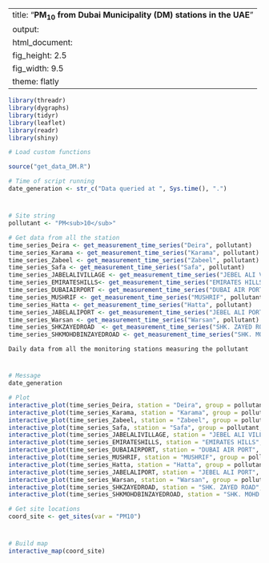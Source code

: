 
---
title: "**PM<sub>10</sub> from Dubai Municipality (DM) stations in the UAE**"
output:
  html_document:
    fig_height: 2.5
    fig_width: 9.5
    theme: flatly
---

```{r set_up, message = FALSE, echo = FALSE, warning = FALSE}
library(threadr)
library(dygraphs)
library(tidyr)
library(leaflet)
library(readr)
library(shiny)

# Load custom functions

source("get_data_DM.R")

# Time of script running
date_generation <- str_c("Data queried at ", Sys.time(), ".")
```
# 

## 
```{r import_data, message = FALSE, echo = FALSE, results = "hide", cache = TRUE, warning = FALSE}

# Site string
pollutant <- "PM<sub>10</sub>"

# Get data from all the station
time_series_Deira <- get_measurement_time_series("Deira", pollutant)
time_series_Karama <- get_measurement_time_series("Karama", pollutant)
time_series_Zabeel <- get_measurement_time_series("Zabeel", pollutant)
time_series_Safa <- get_measurement_time_series("Safa", pollutant)
time_series_JABELALIVILLAGE <- get_measurement_time_series("JEBEL ALI VILLAGE", pollutant)
time_series_EMIRATESHILLS<- get_measurement_time_series("EMIRATES HILLS", pollutant)
time_series_DUBAIAIRPORT <- get_measurement_time_series("DUBAI AIR PORT", pollutant)
time_series_MUSHRIF <- get_measurement_time_series("MUSHRIF", pollutant)
time_series_Hatta <- get_measurement_time_series("Hatta", pollutant)
time_series_JABELALIPORT <- get_measurement_time_series("JEBEL ALI PORT", pollutant)
time_series_Warsan <- get_measurement_time_series("Warsan", pollutant)
time_series_SHKZAYEDROAD  <- get_measurement_time_series("SHK. ZAYED ROAD", pollutant)
time_series_SHKMOHDBINZAYEDROAD <- get_measurement_time_series("SHK. MOHD. BIN ZAYED ROAD", pollutant)

```

 `Daily data from all the monitoring stations measuring the pollutant`
 
# 

## 

```{r plot_NCMS_PM10, echo = FALSE, cache = TRUE}
# Message
date_generation

# Plot
interactive_plot(time_series_Deira, station = "Deira", group = pollutant, pollu= "PM10")
interactive_plot(time_series_Karama, station = "Karama", group = pollutant, pollu= "PM10")
interactive_plot(time_series_Zabeel, station = "Zabeel", group = pollutant, pollu= "PM10")
interactive_plot(time_series_Safa, station = "Safa", group = pollutant, pollu= "PM10")
interactive_plot(time_series_JABELALIVILLAGE, station = "JEBEL ALI VILLAGE", group = pollutant, pollu= "PM10")
interactive_plot(time_series_EMIRATESHILLS, station = "EMIRATES HILLS", group = pollutant, pollu= "PM10")
interactive_plot(time_series_DUBAIAIRPORT, station = "DUBAI AIR PORT", group = pollutant, pollu= "PM10")
interactive_plot(time_series_MUSHRIF, station = "MUSHRIF", group = pollutant, pollu= "PM10")
interactive_plot(time_series_Hatta, station = "Hatta", group = pollutant, pollu= "PM10")
interactive_plot(time_series_JABELALIPORT, station = "JEBEL ALI PORT", group = pollutant, pollu= "PM10")
interactive_plot(time_series_Warsan, station = "Warsan", group = pollutant, pollu= "PM10")
interactive_plot(time_series_SHKZAYEDROAD, station = "SHK. ZAYED ROAD", group = pollutant, pollu= "PM10")
interactive_plot(time_series_SHKMOHDBINZAYEDROAD, station = "SHK. MOHD. BIN ZAYED ROAD", group = pollutant, pollu= "PM10")

```


```{r import_data_for_map, message = FALSE, echo = FALSE, results = "hide", cache = TRUE}
# Get site locations
coord_site <- get_sites(var = "PM10")

```
#
 
##

```{r map, fig.height = 8, echo = FALSE, message = FALSE, cache = TRUE}
# Build map
interactive_map(coord_site)
```

 
 